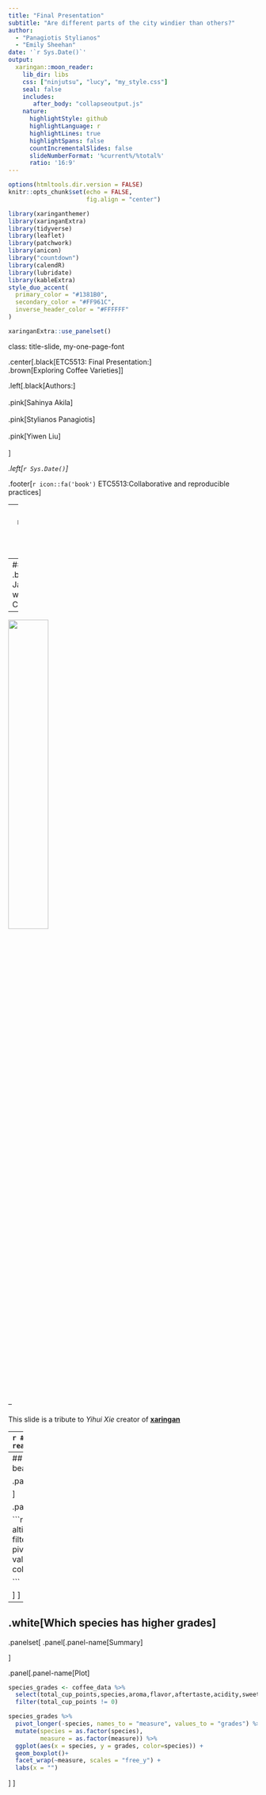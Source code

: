 ```yaml
---
title: "Final Presentation"
subtitle: "Are different parts of the city windier than others?"  
author: 
  - "Panagiotis Stylianos"
  - "Emily Sheehan"
date: '`r Sys.Date()`'
output:
  xaringan::moon_reader:
    lib_dir: libs
    css: ["ninjutsu", "lucy", "my_style.css"]
    seal: false
    includes:
       after_body: "collapseoutput.js"
    nature:
      highlightStyle: github 
      highlightLanguage: r 
      highlightLines: true
      highlightSpans: false 
      countIncrementalSlides: false
      slideNumberFormat: '%current%/%total%'
      ratio: '16:9'
---
```


```r
options(htmltools.dir.version = FALSE)
knitr::opts_chunk$set(echo = FALSE,
                      fig.align = "center")
```

```r
library(xaringanthemer)
library(xaringanExtra)
library(tidyverse)
library(leaflet)
library(patchwork)
library(anicon)
library("countdown")
library(calendR)
library(lubridate)
library(kableExtra)
style_duo_accent(
  primary_color = "#1381B0",
  secondary_color = "#FF961C",
  inverse_header_color = "#FFFFFF"
)

xaringanExtra::use_panelset()

```
class: title-slide, my-one-page-font 

.center[.black[ETC5513: Final Presentation:] <br> .brown[Exploring Coffee Varieties]]
<br>

.left[.black[Authors:] <br><br>
.pink[Sahinya Akila] <br><br>
.pink[Stylianos Panagiotis] <br><br>
.pink[Yiwen Liu] <br><br>
]  <br>

_.left[`r Sys.Date()`]_



.footer[`r icon::fa('book')` ETC5513:Collaborative and reproducible practices]

---
class: middle center bg-main1

# 咖啡

--
## .blue[The Japanese word for Coffee]

--

<img src="https://images.wallpaperscraft.com/image/coffee_cup_wooden_surface_106291_300x168.jpg" width="40%">

--

This slide is a tribute to _Yihui Xie_ creator of __[xaringan]("https://slides.yihui.org/xaringan/#1")__


---
```r
# Get the Data
coffee_data <- read_csv(here::here("Data/coffee_ratings.csv"))
```



## .white[Which countries produce most kinds of Arabica and Robusta coffee beans]

.panelset[
.panel[.panel-name[Summary]

.center[
<img src="image/coffee-bean.jpg" width="40%">
]


]

.panel[.panel-name[Table]

```r
species_country <- coffee_data %>% 
  select(country_of_origin, species)

species_country_count <- species_country %>% 
  group_by(country_of_origin, species) %>% 
  summarise(n=n()) %>% 
  arrange(-n) %>%
  ungroup() %>% 
  group_by(species) %>% 
  slice(1:3)

species_country_count %>% 
  kable() %>% 
  kable_styling()

```

]
.panel[.panel-name[Plot]

```r
# world map
world_map <- map_data("world")

# top3 country geo data of two species
top3country <- map_data("world", region = species_country_count$country_of_origin)

# combine top3 country geo data of two species with count data
top3country_geo_count <- top3country %>% 
  left_join(species_country_count, by = c("region"="country_of_origin"))

ggplot(world_map, aes(x = long, y = lat, group = group)) +
  geom_polygon(fill="white", colour = "gray50") +
  geom_polygon(data =top3country_geo_count, aes(x=long, y = lat, group=group,fill=species))+
  scale_x_continuous(breaks = seq(-180, 210, 45), labels = function(x){paste0(x, "°")}) +
  scale_y_continuous(breaks = seq(-60, 100, 30), labels = function(x){paste0(x, "°")}) +
  annotate("text", label = "Colombia", x = -74.2973, y = 4.5709, size = 3)+
  annotate("text", label = "Mexico", x = -102.5528, y = 23.6345, size = 3)+
  annotate("text", label = "Guatemala", x = -90.2308, y = 15.7835, size = 3)+
  annotate("text", label = "India", x = 78.9629, y = 20.5937, size = 3)+
  annotate("text", label = "Uganda", x = 32.2903, y = 1.3733, size = 3)+
  annotate("text", label = "Ecuador", x = -78.1834, y = -1.8312, size = 3)+
  theme_light()

```


]
]

---
## .white[Difference of altitude of Arabica coffee beans and Robusta coffee beans production]

.panelset[
.panel[.panel-name[Summary]


]

.panel[.panel-name[Plot]

```r
coffee_data %>% 
  select(species, altitude_mean_meters) %>% 
  drop_na() %>% 
  filter(altitude_mean_meters<=5900) %>% 
  pivot_longer(-species, names_to = "altitude", values_to = "meter") %>% 
  ggplot(aes(x = meter, color = species)) +
  geom_density()

```


]
]

---
## .white[Which species has higher grades]

.panelset[
.panel[.panel-name[Summary]


]

.panel[.panel-name[Plot]

```r
species_grades <- coffee_data %>% 
  select(total_cup_points,species,aroma,flavor,aftertaste,acidity,sweetness) %>% 
  filter(total_cup_points != 0)

species_grades %>% 
  pivot_longer(-species, names_to = "measure", values_to = "grades") %>% 
  mutate(species = as.factor(species),
         measure = as.factor(measure)) %>% 
  ggplot(aes(x = species, y = grades, color=species)) +
  geom_boxplot()+
  facet_wrap(~measure, scales = "free_y") +
  labs(x = "")

```


]
]



